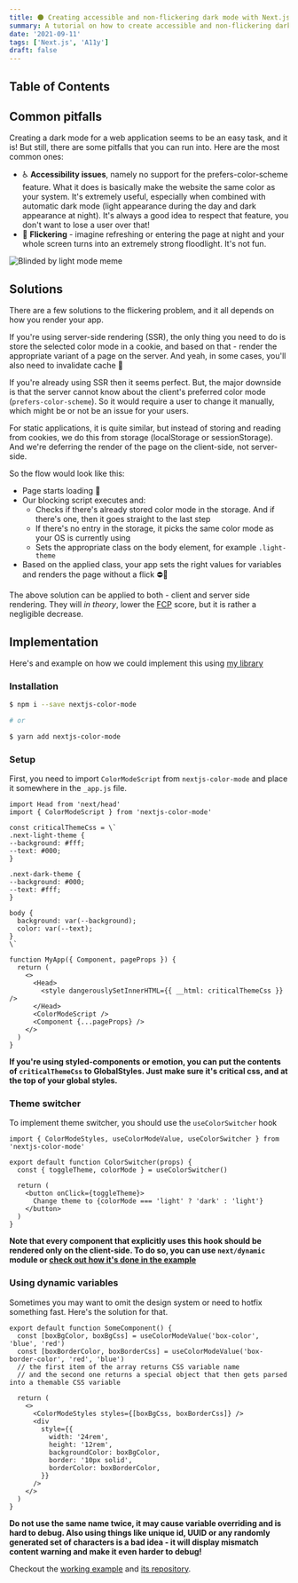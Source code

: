 ```yaml
---
title: 🌑 Creating accessible and non-flickering dark mode with Next.js
summary: A tutorial on how to create accessible and non-flickering dark mode with Next.js for both SSR and SSG.
date: '2021-09-11'
tags: ['Next.js', 'A11y']
draft: false
---
```


## Table of Contents

<TOCInline toc={props.toc} exclude="Table of Contents" />

## Common pitfalls

Creating a dark mode for a web application seems to be an easy task, and it is! But still, there are some pitfalls that you can run into. Here are the most common ones:

- ♿️ **Accessibility issues**, namely no support for the prefers-color-scheme feature. What it does is basically make the website the same color as your system. It's extremely useful, especially when combined with automatic dark mode (light appearance during the day and dark appearance at night). It's always a good idea to respect that feature, you don't want to lose a user over that!
  <br />
- 📸 **Flickering** - imagine refreshing or entering the page at night and your whole screen turns into an extremely strong floodlight. It's not fun.

![Blinded by light mode meme](/static/images/creating-accessible-non-flickering-dark-mode-nextjs/blinded-by-light-mode.png)

## Solutions

There are a few solutions to the flickering problem, and it all depends on how you render your app.

If you're using server-side rendering (SSR), the only thing you need to do is store the selected color mode in a cookie, and based on that - render the appropriate variant of a page on the server. And yeah, in some cases, you'll also need to invalidate cache 🤟

If you're already using SSR then it seems perfect. But, the major downside is that the server cannot know about the client's preferred color mode (`prefers-color-scheme`). So it would require a user to change it manually, which might be or not be an issue for your users.

For static applications, it is quite similar, but instead of storing and reading from cookies, we do this from storage (localStorage or sessionStorage). And we're deferring the render of the page on the client-side, not server-side.

So the flow would look like this:

- Page starts loading 🔄
- Our blocking script executes and:
  - Checks if there's already stored color mode in the storage. And if there's one, then it goes straight to the last step
  - If there's no entry in the storage, it picks the same color mode as your OS is currently using
  - Sets the appropriate class on the body element, for example `.light-theme`
- Based on the applied class, your app sets the right values for variables and renders the page without a flick ⛔📸

The above solution can be applied to both - client and server side rendering. They will _in theory_, lower the [FCP](https://web.dev/fcp/) score, but it is rather a negligible decrease.

## Implementation

Here's and example on how we could implement this using [my library](https://github.com/Blazity/nextjs-color-mode)

### Installation

```bash
$ npm i --save nextjs-color-mode

# or

$ yarn add nextjs-color-mode
```

### Setup

First, you need to import `ColorModeScript` from `nextjs-color-mode` and place it somewhere in the `_app.js` file.

```tsx
import Head from 'next/head'
import { ColorModeScript } from 'nextjs-color-mode'

const criticalThemeCss = \`
.next-light-theme {
--background: #fff;
--text: #000;
}

.next-dark-theme {
--background: #000;
--text: #fff;
}

body {
  background: var(--background);
  color: var(--text);
}
\`

function MyApp({ Component, pageProps }) {
  return (
    <>
      <Head>
        <style dangerouslySetInnerHTML={{ __html: criticalThemeCss }} />
      </Head>
      <ColorModeScript />
      <Component {...pageProps} />
    </>
  )
}
```

**If you're using styled-components or emotion, you can put the contents of `criticalThemeCss` to GlobalStyles. Just make sure it's critical css, and at the top of your global styles.**

### Theme switcher

To implement theme switcher, you should use the `useColorSwitcher` hook

```tsx
import { ColorModeStyles, useColorModeValue, useColorSwitcher } from 'nextjs-color-mode'

export default function ColorSwitcher(props) {
  const { toggleTheme, colorMode } = useColorSwitcher()

  return (
    <button onClick={toggleTheme}>
      Change theme to {colorMode === 'light' ? 'dark' : 'light'}
    </button>
  )
}
```

**Note that every component that explicitly uses this hook should be rendered only on the client-side. To do so, you can use `next/dynamic` module or [check out how it's done in the example](https://github.com/Blazity/nextjs-color-mode/blob/master/example/pages/index.js#L5)**

### Using dynamic variables

Sometimes you may want to omit the design system or need to hotfix something fast. Here's the solution for that.

```tsx
export default function SomeComponent() {
  const [boxBgColor, boxBgCss] = useColorModeValue('box-color', 'blue', 'red')
  const [boxBorderColor, boxBorderCss] = useColorModeValue('box-border-color', 'red', 'blue')
  // the first item of the array returns CSS variable name
  // and the second one returns a special object that then gets parsed into a themable CSS variable

  return (
    <>
      <ColorModeStyles styles={[boxBgCss, boxBorderCss]} />
      <div
        style={{
          width: '24rem',
          height: '12rem',
          backgroundColor: boxBgColor,
          border: '10px solid',
          borderColor: boxBorderColor,
        }}
      />
    </>
  )
}
```

**Do not use the same name twice, it may cause variable overriding and is hard to debug. Also using things like unique id, UUID or any randomly generated set of characters is a bad idea - it will display mismatch content warning and make it even harder to debug!**

Checkout the [working example](https://nextjs-color-mode.vercel.app/) and [its repository](https://github.com/Blazity/nextjs-color-mode/tree/master/example).
